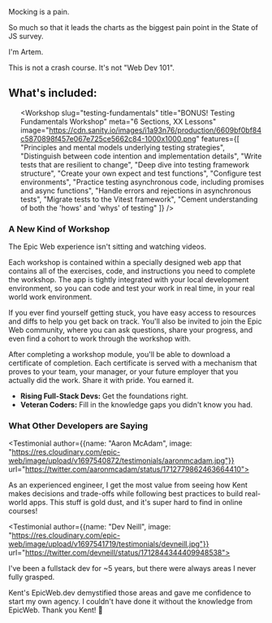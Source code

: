 Mocking is a pain.

So much so that it leads the charts as the biggest pain point in the State of JS survey.



<AboutArtem>

I'm Artem. 

</AboutArtem>

This is not a crash course. It's not "Web Dev 101".



<h2 className="pb-14 text-center sm:!text-4xl">What's included:</h2>

<ul>
<Workshop
  slug="mocking-techniques-in-vitest"
  title="Mocking Techniques in Vitest"
  meta="7 Sections, 30 Exercises"
  image="https://cdn.sanity.io/images/i1a93n76/production/4a502c2a85828d8dfc0be93302167671b2c4ea8e-1200x1200.png"
  features={[
        "What to mock and when",
    "How to create effective mocks",
    "How to maintain mocks over time without sacrificing test quality",
    "Techniques to avoid over-reliance on implementation details",
    "Type safety strategies for mocks",
    "When to use mocks and when to explore alternative approaches"
  ]}
/>

<Workshop
  slug="testing-fundamentals"
  title="BONUS! Testing Fundamentals Workshop"
  meta="6 Sections, XX Lessons"
  image="https://cdn.sanity.io/images/i1a93n76/production/6609bf0bf84c5870898f457e067e725ce5662c84-1000x1000.png"
  features={[
    "Principles and mental models underlying testing strategies",
    "Distinguish between code intention and implementation details",
    "Write tests that are resilient to change",
    "Deep dive into testing framework structure",
    "Create your own expect and test functions",
    "Configure test environments",
    "Practice testing asynchronous code, including promises and async functions",
    "Handle errors and rejections in asynchronous tests",
    "Migrate tests to the Vitest framework",
    "Cement understanding of both the 'hows' and 'whys' of testing"
  ]}
/>



</ul>



<WorkshopAppScreenshot />

### A New Kind of Workshop

The Epic Web experience isn't sitting and watching videos.

Each workshop is contained within a specially designed web app that contains all of the exercises, code, and instructions you need to complete the workshop. The app is tightly integrated with your local development environment, so you can code and test your work in real time, in your real world work environment.

If you ever find yourself getting stuck, you have easy access to resources and diffs to help you get back on track. You'll also be invited to join the Epic Web community, where you can ask questions, share your progress, and even find a cohort to work through the workshop with.

After completing a workshop module, you'll be able to download a certificate of completion. Each certificate is served with a mechanism that proves to your team, your manager, or your future employer that you actually did the work. Share it with pride. You earned it.

- **Rising Full-Stack Devs:** Get the foundations right.
- **Veteran Coders:** Fill in the knowledge gaps you didn't know you had.

<h3 id="testimonials" className="text-center sm:scale-125">
  <Balancer>What Other Developers are Saying</Balancer>
</h3>

<div className="grid grid-cols-1 gap-5 md:grid-cols-2 lg:-mx-32 py-8">

<Testimonial author={{name: "Aaron McAdam", image: "https://res.cloudinary.com/epic-web/image/upload/v1697540872/testimonials/aaronmcadam.jpg"}} url="https://twitter.com/aaronmcadam/status/1712779862463664410">

As an experienced engineer, I get the most value from seeing how Kent makes decisions and trade-offs while following best practices to build real-world apps. This stuff is gold dust, and it's super hard to find in online courses!

</Testimonial>

<Testimonial author={{name: "Dev Neill", image: "https://res.cloudinary.com/epic-web/image/upload/v1697541719/testimonials/devneill.jpg"}} url="https://twitter.com/devneill/status/1712844344409948538">

I've been a fullstack dev for ~5 years, but there were always areas I never fully grasped.

Kent's EpicWeb.dev demystified those areas and gave me confidence to start my own agency. I couldn't have done it without the knowledge from EpicWeb. Thank you Kent! 🚀

</Testimonial>


</div>



